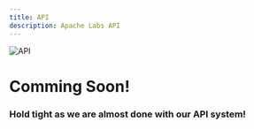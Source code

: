 ```yaml
---
title: API
description: Apache Labs API
---
```


![API](https://raw.githubusercontent.com/Aayan-Mishra/Images/refs/heads/main/API.png)

# Comming Soon!
### Hold tight as we are almost done with our API system!